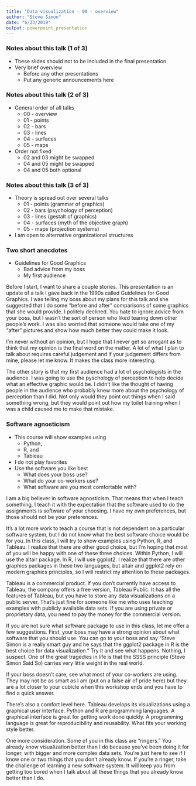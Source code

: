 ```yaml
---
title: "Data visualization - 00 - overview"
author: "Steve Simon"
date: "6/23/2019"
output: powerpoint_presentation
---
```


### Notes about this talk (1 of 3)
+ These slides should not to be included in the final presentation
+ Very brief overview
  + Before any other presentations
  + Put any generic announcements here

### Notes about this talk (2 of 3)
+ General order of all talks
  + 00 - overview
  + 01 - points
  + 02 - bars
  + 03 - lines
  + 04 - surfaces
  + 05 - maps
+ Order not fixed
  + 02 and 03 might be swapped
  + 04 and 05 might be swapped
  + 04 and 05 both optional
  
### Notes about this talk (3 of 3)
+ Theory is spread out over several talks
  + 01 - points (grammar of graphics)
  + 02 - bars (psychology of perception)
  + 03 - lines (gestalt of graphics)
  + 04 - surfaces (myth of the objective graph)
  + 05 - maps (projection systems)
+ I am open to alternative organizational structures

### Two short anecdotes

+ Guidelines for Good Graphics
  + Bad advice from my boss
  + My first audience
  
<div class="notes">

Before I start, I want to share a couple stories. This presentation is an update of a talk I gave back in the 1990s called Guidelines for Good Graphics. I was telling my boss about my plans for this talk and she suggested that I do some "before and after" comparisons of some graphics that she would provide. I politely declined. You hate to ignore advice from your boss, but I wasn't the sort of person who liked tearing down other people's work. I was also worried that someone would take one of my "after" pictures and show how much better they could make it look.

I'm never without an opinion, but I hope that I never get so arrogant as to think that my opinion is the final word on the matter. A lot of what I plan to talk about requires careful judgement and if your judgement differs from mine, please let me know. It makes the class more interesting.

The other story is that my first audience had a lot of psychologists in the audience. I was going to use the pyschology of perception to help decide what an effective graphic would be. I didn't like the thought of having people in the audience who probably knew more about the psychology of perception than I did. Not only would they point out things when I said something wrong, but they would point out how my toilet training when I was a child caused me to make that mistake.

</div>

### Software agnosticism

+ This course will show examples using
  + Python,
  + R, and 
  + Tableau
+ I do not play favorites
+ Use the software you like best
  + What does your boss use?
  + What do your co-workers use?
  + What software are you most comfortable with?
  
<div class="notes">

I am a big believer in software agnosticism. That means that when I teach something, I teach it with the expectation that the software used to do the assignments is software of your choosing. I have my own preferences, but those should not be your preferences.

It's a lot more work to teach a course that is not dependent on a particular software system, but I do not know what the best software choice would be for you. In this class, I will try to show examples using Python, R, and Tableau. I realize that there are other good choice, but I'm hoping that most of you will be happy with one of these three choices. Within Python, I will use the altair package. In R, I will use ggplot2. I realize that there are other graphics packages in these two languages, but altair and ggplot2 rely on modern graphics principles, so I will restrict my attention to these packages.

Tableau is a commercial product. If you don't currently have access to Tableau, the company offers a free version, Tableau Public. It has all the features of Tableau, but you have to store any data visualizations on a public server. That's just fine for someone like me who uses teaching examples with publicly available data sets. If you are using private or proprietary data, you need to pay the money for the commercial version.

If you are not sure what software package to use in this class, let me offer a few suggestions. First, your boss may have a strong opinion about what software that you should use. You can go to your boss and say "Steve Simon is a really smart guy and he says that the ggplot2 package in R is the best choice for data visualization." Try it and see what happens. Nothing, I suspect. One of the great tragedies in life is that the SSSS principle (Steve Simon Said So) carries very little weight in the real world.

If your boss doesn't care, see what most of your co-workers are using. They may not be as smart as I am (put on a false air of pride here) but they are a lot closer to your cubicle when this workshop ends and you have to find a quick answer.

There's also a comfort level here. Tableau develops its visualizations using a graphical user interface. Python and R are programming languages. A graphical interface is great for getting work done quickly. A programming language is great for reproducibility and reusability. What fits your working style better.

One more consideration. Some of you in this class are "ringers." You already know visualization better than I do because you've been doing it for longer, with bigger and more complex data sets. You're just here to see if I know one or two things that you don't already know. If you're a ringer, take the challenge of learning a new software system. It will keep you from getting too bored when I talk about all these things that you already know better than I do.

</div>


